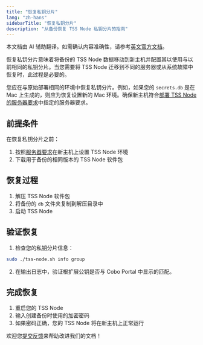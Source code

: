 ```yaml
---
title: "恢复私钥分片"
lang: "zh-hans"
sidebarTitle: "恢复私钥分片"
description: "从备份恢复 TSS Node 私钥分片的指南"
---
```

<Note>本文档由 AI 辅助翻译。如需确认内容准确性，请参考[英文官方文档](https://www.cobo.com/developers/v2/guides/overview/introduction)。</Note>

恢复私钥分片意味着将备份的 TSS Node 数据移动到新主机并配置其以使用与以前相同的私钥分片。当您需要将 TSS Node 迁移到不同的服务器或从系统故障中恢复时，此过程是必要的。

您应在与原始部署相同的环境中恢复私钥分片。例如，如果您的 `secrets.db` 是在 Mac 上生成的，则应为恢复设置新的 Mac 环境。确保新主机符合[部署 TSS Node 的服务器要求](/v2_cn/guides/mpc-wallets/server-co-signer/tss-node-server-environments)中指定的服务器要求。

## 前提条件

在恢复私钥分片之前：
1. 按照[服务器要求](/v2_cn/guides/mpc-wallets/server-co-signer/tss-node-server-environments)在新主机上设置 TSS Node 环境
2. 下载用于备份的相同版本的 TSS Node 软件包

## 恢复过程

1. 解压 TSS Node 软件包
2. 将备份的 `db` 文件夹复制到解压目录中
3. 启动 TSS Node 

## 验证恢复

1. 检查您的私钥分片信息：
```bash
sudo ./tss-node.sh info group
```

2. 在输出日志中，验证根扩展公钥是否与 Cobo Portal 中显示的匹配。

## 完成恢复

1. 重启您的 TSS Node 
2. 输入创建备份时使用的加密密码
3. 如果密码正确，您的 TSS Node 将在新主机上正常运行

<Tip>欢迎您[提交反馈](https://forms.zohopublic.com/cobo/form/DocumentFeedbackForm/formperma/QvLOhxJv1_JMsJ-1dleZ8Itb_7rzN-LtgvsDdxosoVI)来帮助改进我们的文档！</Tip>
